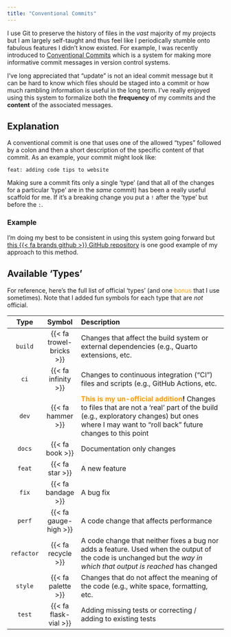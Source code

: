 ```yaml
---
title: "Conventional Commits"
---
```


I use Git to preserve the history of files in the _vast_ majority of my projects but I am largely self-taught and thus feel like I periodically stumble onto fabulous features I didn't know existed. For example, I was recently introduced to [Conventional Commits](https://www.conventionalcommits.org/en/v1.0.0/) which is a system for making more informative commit messages in version control systems.

I've long appreciated that "update" is not an ideal commit message but it can be hard to know which files should be staged into a commit or how much rambling information is useful in the long term. I've really enjoyed using this system to formalize both the **frequency** of my commits and the **content** of the associated messages.

## Explanation

A conventional commit is one that uses one of the allowed "types" followed by a colon and then a short description of the specific content of that commit. As an example, your commit might look like:

```
feat: adding code tips to website
```

Making sure a commit fits only a single 'type' (and that all of the changes for a particular 'type' are in the _same_ commit) has been a really useful scaffold for me. If it's a breaking change you put a `!` after the 'type' but before the `:`.

### Example

I'm doing my best to be consistent in using this system going forward but [this {{< fa brands github >}} GitHub repository](https://github.com/lter/scicomp/commits/main/) is one good example of my approach to this method.

## Available 'Types'

For reference, here's the full list of official 'types' (and one <span style="color:#FF9B00">bonus</span> that I use sometimes). Note that I added fun symbols for each type that are _not_ official.

| Type | Symbol | Description |
|:-----:|:---:|:-----------------------------------------------|
| `build` | {{< fa trowel-bricks >}} | Changes that affect the build system or external dependencies (e.g., Quarto extensions, etc. |
| `ci` | {{< fa infinity >}} | Changes to continuous integration ("CI") files and scripts (e.g., GitHub Actions, etc. |
| `dev` | {{< fa hammer >}} | **<span style="color:#FF9B00">This is my un-official addition</span>!** Changes to files that are not a 'real' part of the build (e.g., exploratory changes) but ones where I may want to "roll back" future changes to this point |
| `docs` | {{< fa book >}} | Documentation only changes |
| `feat` | {{< fa star >}} | A new feature |
| `fix` | {{< fa bandage >}} | A bug fix |
| `perf` | {{< fa gauge-high >}} | A code change that affects performance |
| `refactor` | {{< fa recycle >}} | A code change that neither fixes a bug nor adds a feature. Used when the output of the code is unchanged but the _way in which that output is reached_ has changed |
| `style` | {{< fa palette >}} | Changes that do not affect the meaning of the code (e.g., white space, formatting, etc. |
| `test` | {{< fa flask-vial >}} | Adding missing tests or correcting / adding to existing tests |
